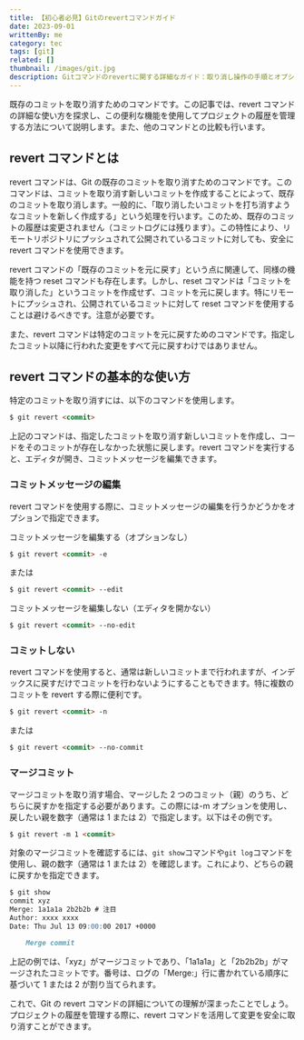 ```yaml
---
title: 【初心者必見】Gitのrevertコマンドガイド
date: 2023-09-01
writtenBy: me
category: tec
tags: [git]
related: []
thumbnail: /images/git.jpg
description: Gitコマンドのrevertに関する詳細なガイド：取り消し操作の手順とオプションを網羅。初心者Gitユーザーに向けた使い方解説。
---
```


既存のコミットを取り消すためのコマンドです。この記事では、revert コマンドの詳細な使い方を探求し、この便利な機能を使用してプロジェクトの履歴を管理する方法について説明します。また、他のコマンドとの比較も行います。

## revert コマンドとは

revert コマンドは、Git の既存のコミットを取り消すためのコマンドです。このコマンドは、コミットを取り消す新しいコミットを作成することによって、既存のコミットを取り消します。一般的に、「取り消したいコミットを打ち消すようなコミットを新しく作成する」という処理を行います。このため、既存のコミットの履歴は変更されません（コミットログには残ります）。この特性により、リモートリポジトリにプッシュされて公開されているコミットに対しても、安全に revert コマンドを使用できます。

revert コマンドの「既存のコミットを元に戻す」という点に関連して、同様の機能を持つ reset コマンドも存在します。しかし、reset コマンドは「コミットを取り消した」というコミットを作成せず、コミットを元に戻します。特にリモートにプッシュされ、公開されているコミットに対して reset コマンドを使用することは避けるべきです。注意が必要です。

また、revert コマンドは特定のコミットを元に戻すためのコマンドです。指定したコミット以降に行われた変更をすべて元に戻すわけではありません。

## revert コマンドの基本的な使い方

特定のコミットを取り消すには、以下のコマンドを使用します。

```markdown
$ git revert <commit>
```

上記のコマンドは、指定したコミットを取り消す新しいコミットを作成し、コードをそのコミットが存在しなかった状態に戻します。revert コマンドを実行すると、エディタが開き、コミットメッセージを編集できます。

### コミットメッセージの編集

revert コマンドを使用する際に、コミットメッセージの編集を行うかどうかをオプションで指定できます。

コミットメッセージを編集する（オプションなし）

```markdown
$ git revert <commit> -e
```

または

```markdown
$ git revert <commit> --edit
```

コミットメッセージを編集しない（エディタを開かない）

```markdown
$ git revert <commit> --no-edit
```

### コミットしない

revert コマンドを使用すると、通常は新しいコミットまで行われますが、インデックスに戻すだけでコミットを行わないようにすることもできます。特に複数のコミットを revert する際に便利です。

```markdown
$ git revert <commit> -n
```

または

```markdown
$ git revert <commit> --no-commit
```

### マージコミット

マージコミットを取り消す場合、マージした 2 つのコミット（親）のうち、どちらに戻すかを指定する必要があります。この際には-m オプションを使用し、戻したい親を数字（通常は 1 または 2）で指定します。以下はその例です。

```markdown
$ git revert -m 1 <commit>
```

対象のマージコミットを確認するには、`git show`コマンドや`git log`コマンドを使用し、親の数字（通常は 1 または 2）を確認します。これにより、どちらの親に戻すかを指定できます。

```markdown
$ git show
commit xyz
Merge: 1a1a1a 2b2b2b # 注目
Author: xxxx xxxx
Date: Thu Jul 13 09:00:00 2017 +0000

    Merge commit
```

上記の例では、「xyz」がマージコミットであり、「1a1a1a」と「2b2b2b」がマージされたコミットです。番号は、ログの「Merge:」行に書かれている順序に基づいて 1 または 2 が割り当てられます。

これで、Git の revert コマンドの詳細についての理解が深まったことでしょう。プロジェクトの履歴を管理する際に、revert コマンドを活用して変更を安全に取り消すことができます。
